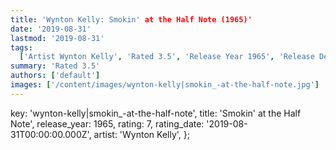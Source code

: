 ```yaml
---
title: 'Wynton Kelly: Smokin' at the Half Note (1965)'
date: '2019-08-31'
lastmod: '2019-08-31'
tags:
  ['Artist Wynton Kelly', 'Rated 3.5', 'Release Year 1965', 'Release Decade 1960']
summary: 'Rated 3.5'
authors: ['default']
images: ['/content/images/wynton-kelly|smokin_-at-the-half-note.jpg']
---
```


  key: 'wynton-kelly|smokin_-at-the-half-note',
  title: 'Smokin' at the Half Note',
  release_year: 1965,
  rating: 7,
  rating_date: '2019-08-31T00:00:00.000Z',
  artist: 'Wynton Kelly',
};

<MusicRating data={data} />
